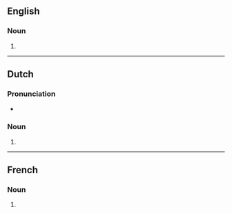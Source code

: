 ==English==

===Noun===
{{head|en|noun form}}

# {{plural of|en|diligence}}

----

==Dutch==

===Pronunciation===
* {{audio|nl|Nl-diligences.ogg|Audio}}

===Noun===
{{head|nl|noun plural form}}

# {{plural of|nl|diligence}}

----

==French==

===Noun===
{{head|fr|noun form}}

# {{plural of|fr|diligence}}